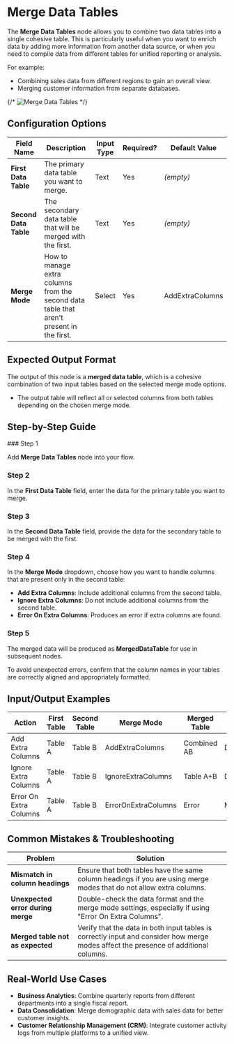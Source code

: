 
# Merge Data Tables

The **Merge Data Tables** node allows you to combine two data tables into a single cohesive table. This is particularly useful when you want to enrich data by adding more information from another data source, or when you need to compile data from different tables for unified reporting or analysis.

For example:

- Combining sales data from different regions to gain an overall view.
- Merging customer information from separate databases.

{/* ![Merge Data Tables](./merge-data-tables.png) */}

## Configuration Options

| Field Name            | Description                                                                              | Input Type | Required? | Default Value   |
| --------------------- | ---------------------------------------------------------------------------------------- | ---------- | --------- | --------------- |
| **First Data Table**  | The primary data table you want to merge.                                                | Text       | Yes       | _(empty)_       |
| **Second Data Table** | The secondary data table that will be merged with the first.                             | Text       | Yes       | _(empty)_       |
| **Merge Mode**        | How to manage extra columns from the second data table that aren't present in the first. | Select     | Yes       | AddExtraColumns |

## Expected Output Format

The output of this node is a **merged data table**, which is a cohesive combination of two input tables based on the selected merge mode options.

- The output table will reflect all or selected columns from both tables depending on the chosen merge mode.

## Step-by-Step Guide

<Steps>
### Step 1

Add **Merge Data Tables** node into your flow.

### Step 2

In the **First Data Table** field, enter the data for the primary table you want to merge.

### Step 3

In the **Second Data Table** field, provide the data for the secondary table to be merged with the first.

### Step 4

In the **Merge Mode** dropdown, choose how you want to handle columns that are present only in the second table:

- **Add Extra Columns**: Include additional columns from the second table.
- **Ignore Extra Columns**: Do not include additional columns from the second table.
- **Error On Extra Columns**: Produces an error if extra columns are found.

### Step 5

The merged data will be produced as **MergedDataTable** for use in subsequent nodes.

</Steps>

<Callout type="info" title="Note">
  To avoid unexpected errors, confirm that the column names in your tables are
  correctly aligned and appropriately formatted.
</Callout>

## Input/Output Examples

| Action                 | First Table | Second Table | Merge Mode          | Merged Table | Output Type |
| ---------------------- | ----------- | ------------ | ------------------- | ------------ | ----------- |
| Add Extra Columns      | Table A     | Table B      | AddExtraColumns     | Combined AB  | DataTable   |
| Ignore Extra Columns   | Table A     | Table B      | IgnoreExtraColumns  | Table A+B    | DataTable   |
| Error On Extra Columns | Table A     | Table B      | ErrorOnExtraColumns | Error        | Message     |

## Common Mistakes & Troubleshooting

| Problem                           | Solution                                                                                                                             |
| --------------------------------- | ------------------------------------------------------------------------------------------------------------------------------------ |
| **Mismatch in column headings**   | Ensure that both tables have the same column headings if you are using merge modes that do not allow extra columns.                  |
| **Unexpected error during merge** | Double-check the data format and the merge mode settings, especially if using "Error On Extra Columns".                              |
| **Merged table not as expected**  | Verify that the data in both input tables is correctly input and consider how merge modes affect the presence of additional columns. |

## Real-World Use Cases

- **Business Analytics**: Combine quarterly reports from different departments into a single fiscal report.
- **Data Consolidation**: Merge demographic data with sales data for better customer insights.
- **Customer Relationship Management (CRM)**: Integrate customer activity logs from multiple platforms to a unified view.
